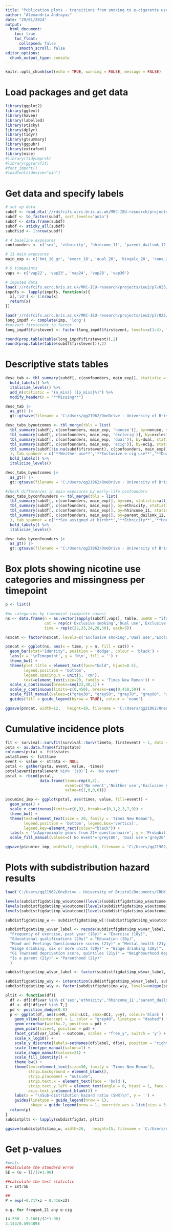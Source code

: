 ---
title: "Publication plots - transitions from smoking to e-cigarette use/Neither use in ALSPAC"
author: "Alexandria Andrayas"
date: "29/01/2024"
output: 
  html_document:
    toc: true
    toc_float:
      collapsed: false
      smooth_scroll: false
editor_options: 
  chunk_output_type: console
---
```{r setup, include=FALSE}
knitr::opts_chunk$set(echo = TRUE, warning = FALSE, message = FALSE)
```

# Load packages and get data

```{r load-packages}
library(ggplot2)
library(ggtext)
library(haven)
library(labelled)
library(sticky)
library(dplyr)
library(tidyr)
library(gtsummary)
library(ggpubr)
library(extrafont)
library(mice)
#library(tidycmprsk)
#library(ggsurvfit)
#font_import()
#loadfonts(device="win")
```

# Get data and specify labels

```{r data-labs}
# set up data
subdf <- read_dta('//rdsfcifs.acrc.bris.ac.uk/MRC-IEU-research/projects/ieu2/p7/025/working/data/vaping_sub_measures.dta')
subdf <- to_factor(subdf, sort_levels='auto')
subdf <- data.frame(subdf)
subdf <- sticky_all(subdf)
subdf$id <- 1:nrow(subdf)

# 4 baseline exposures
confounders <- c('sex', 'ethnicity', 'hhincome_11', 'parent_dailsmk_12')

# 11 main exposures
main_exp <- c('bmi_18_gr', 'exerc_18', 'qual_20', 'bingalc_20', 'cana_20', 'drug_20', 'friends_smk_20', 'freqsmk_21', 'mfq_21_gr', 'townsend_21_gr', 'parent_21')

# 5 timepoints
vaps <- c('vap22', 'vap23', 'vap24', 'vap28', 'vap30')

# imputed data
load('//rdsfcifs.acrc.bris.ac.uk/MRC-IEU-research/projects/ieu2/p7/025/working/data/vaping_impdfs.rda')
impdfs <- lapply(impdfs, function(x){
  x[,'id'] <- 1:nrow(x)
  return(x)
})

load('//rdsfcifs.acrc.bris.ac.uk/MRC-IEU-research/projects/ieu2/p7/025/working/data/vaping_imp.rda')
long_impdf <- complete(imp, 'long')
#convert firstevent to factor
long_impdf$firstevent <- factor(long_impdf$firstevent, levels=c(1:4), labels=c('No event','Dual use','Exclusive e-cigarette use','Neither use'))

round(prop.table(table(long_impdf$firstevent)),2)
round(prop.table(table(subdf$firstevent)),2)
```

# Descriptive stats tables

```{r desc-stats}
desc_tab <- tbl_summary(subdf[, c(confounders, main_exp)], statistic = all_continuous() ~ "{mean} ({sd})", type = all_dichotomous() ~ "categorical", missing = 'no') %>%
  bold_labels() %>%
  italicize_levels() %>%
  add_n(statistic = "{n_miss} ({p_miss}%)") %>%
  modify_header(n = "**Missing**")

desc_tab |> 
  as_gt() |> 
  gt::gtsave(filename = 'C:/Users/qg21962/OneDrive - University of Bristol/Documents/CRUK smoking vaping/Vaping transitions/Outputs/descstats_tab.docx')

desc_tabs_byoutcomes <- tbl_merge(tbls = list(
  tbl_summary(subdf[, c(confounders, main_exp, 'nonuse')], by=nonuse, statistic=all_continuous() ~ "{mean} ({sd})", type = all_dichotomous() ~ "categorical", missing = 'no') %>% add_p(),
  tbl_summary(subdf[, c(confounders, main_exp, 'exclecig')], by=exclecig, statistic=all_continuous() ~ "{mean} ({sd})", type = all_dichotomous() ~ "categorical", missing = 'no') %>% add_p(),
  tbl_summary(subdf[, c(confounders, main_exp, 'dual')], by=dual, statistic=all_continuous() ~ "{mean} ({sd})", type = all_dichotomous() ~ "categorical", missing = 'no') %>% add_p(),
  tbl_summary(subdf[, c(confounders, main_exp, 'ecig')], by=ecig, statistic=all_continuous() ~ "{mean} ({sd})", type = all_dichotomous() ~ "categorical", missing = 'no') %>% add_p(),
  tbl_summary(subdf[!is.na(subdf$firstevent), c(confounders, main_exp)], statistic=all_continuous() ~ "{mean} ({sd})", type = all_dichotomous() ~ "categorical", missing = 'no')
  ), tab_spanner = c('**Neither use**','**Exclusive e-cig use**','**Dual use**','**Any e-cig use**','**Overall**')) %>%
  bold_labels() %>%
  italicize_levels()

desc_tabs_byoutcomes |> 
  as_gt() |> 
  gt::gtsave(filename = 'C:/Users/qg21962/OneDrive - University of Bristol/Documents/CRUK smoking vaping/Vaping transitions/Outputs/descstats_byoutcomes_tab.docx')

#check differences in main exposures by early-life confounders
desc_tabs_byconfounders <- tbl_merge(tbls = list(
  tbl_summary(subdf[, c(confounders, main_exp)], by=sex, statistic=all_continuous() ~ "{mean} ({sd})", type = all_dichotomous() ~ "categorical", missing = 'no') %>% add_p(),
  tbl_summary(subdf[, c(confounders, main_exp)], by=ethnicity, statistic=all_continuous() ~ "{mean} ({sd})", type = all_dichotomous() ~ "categorical", missing = 'no') %>% add_p(),
  tbl_summary(subdf[, c(confounders, main_exp)], by=hhincome_11, statistic=all_continuous() ~ "{mean} ({sd})", type = all_dichotomous() ~ "categorical", missing = 'no') %>% add_p(),
  tbl_summary(subdf[, c(confounders, main_exp)], by=parent_dailsmk_12, statistic=all_continuous() ~ "{mean} ({sd})", type = all_dichotomous() ~ "categorical", missing = 'no') %>% add_p()
  ), tab_spanner = c('**Sex assigned at birth**','**Ethnicity**','**Household income (11y)**','**Parental smoking (12y)**')) %>%
  bold_labels() %>%
  italicize_levels()

desc_tabs_byconfounders |> 
  as_gt() |> 
  gt::gtsave(filename = 'C:/Users/qg21962/OneDrive - University of Bristol/Documents/CRUK smoking vaping/Vaping transitions/Outputs/descstats_byconfounders_tab.docx')

```

# Box plots showing nicotine use categories and missingness per timepoint

```{r box-plts}
p <- list()

#ns categories by timepoint (complete cases)
ns <- data.frame(n = as.vector(sapply(subdf[,vaps], table, useNA = "ifany")), 
                 cat = rep(c('Exclusive smoking','Dual use','Exclusive e-cig use','Neither use','Missing'), 5),
                 time = rep(c(22,23,24,28,30), each=5))

ns$cat <- factor(ns$cat, levels=c('Exclusive smoking','Dual use','Exclusive e-cig use','Neither use','Missing'))

p$ncat <- ggplot(ns, aes(x = time, y = n, fill = cat)) +
  geom_bar(stat="identity", position = 'dodge', colour = 'black') +
  labs(x = '\nTimepoint', y = 'N\n', fill = '') +
  theme_bw() +
  theme(plot.title = element_text(face="bold", hjust=0.5), 
        legend.position = 'bottom', 
        legend.spacing.x = unit(5, 'cm'), 
        text=element_text(size=20, family = 'Times New Roman')) +
  scale_x_continuous(breaks=seq(22,30,1)) +
  scale_y_continuous(limits=c(0,450), breaks=seq(0,450,50)) +
  scale_fill_manual(values=c("grey30", "grey50", "grey70", "grey90", "white")) +
  guides(fill = guide_legend(byrow = TRUE), colour = 'none')

ggsave(p$ncat, width=12,   height=10, filename = 'C:/Users/qg21962/OneDrive - University of Bristol/Documents/CRUK smoking vaping/Vaping transitions/Outputs/ns_percat_plt.png')
```

# Cumulative incidence plots

```{r cuminc-plts}
fit <- survival::survfit(survival::Surv(timeto, firstevent) ~ 1, data = long_impdf)
psta <- as.data.frame(fit$pstate)
colnames(psta) <- fit$states
psta$times <- fit$time
event <- value <- strata <- NULL
pstal <- gather(psta, event, value, -times)
pstal$event[pstal$event %in% '(s0)'] <- 'No event'
pstal <- rbind(pstal,
               data.frame(times=rep(0,4),
                          event=c('No event','Neither use','Exclusive e-cigarette use','Dual use'),
                          value=c(1,0,0,0)))

p$cuminc_imp <- ggplot(pstal, aes(times, value, fill=event)) +
  geom_area() + 
  scale_x_continuous(limits=c(0,9), breaks=c(0,1,2,3,7,9)) +
  theme_bw() +
  theme(text=element_text(size = 20, family = 'Times New Roman'), 
        legend.position = 'bottom', legend.box='vertical', 
        legend.key=element_rect(colour="black")) +
  labs(x = '\nApproximate years from 21+ questionnaire', y = 'Probability\n', fill = NULL) +
  scale_fill_manual(values=c('No event'='grey100', 'Dual use'='grey20', 'Exclusive e-cigarette use'='grey50','Neither use'='grey80'))

ggsave(p$cuminc_imp, width=12, height=10, filename = 'C:/Users/qg21962/OneDrive - University of Bristol/Documents/CRUK smoking vaping/Vaping transitions/Outputs/cuminc_stacked_imp_plt.png')
```

# Plots with subdistribution hazard results

```{r produce-surv-plots}
load('C:/Users/qg21962/OneDrive - University of Bristol/Documents/CRUK smoking vaping/Vaping transitions/Outputs/subdistfigdat_adj.rda')

levels(subdistfigdat$imp_w$outcome)[levels(subdistfigdat$imp_w$outcome) %in% 'E-cigarette use'] <- 'Any e-cigarette use'
levels(subdistfigdat$imp_w$outcome)[levels(subdistfigdat$imp_w$outcome) %in% 'Exclusive e-cig use'] <- 'Exclusive e-cigarette use'
levels(subdistfigdat$imp_w$outcome)[levels(subdistfigdat$imp_w$outcome) %in% 'Non-use'] <- 'Neither use'

subdistfigdat$imp_w <- subdistfigdat$imp_w[!(subdistfigdat$imp_w$outcome %in% 'Neither use' & subdistfigdat$imp_w$ecig_collapsed %in% T),]

subdistfigdat$imp_w$var_label <- recode(subdistfigdat$imp_w$var_label, 
  "Frequency of exercise, past year (18y)" = "Exercise (18y)",
  "Educational qualifications (20y)" = "Education (20y)",
  "Mood and Feelings Questionnaire scores (21y)" = "Mental health (21y)",
  "Binge drinking, six or more units (20y)" = "Binge drinking (20y)",
  "G1 Townsend deprivation score, quintiles (21y)" = "Neighbourhood deprivation (21y)",
  "Is a parent (21y)" = "Parenthood (21y)"
  )

subdistfigdat$imp_w$var_label <- factor(subdistfigdat$imp_w$var_label, levels=c('Sex assigned at birth', 'Ethnicity', 'Household income (11y)', 'Parental smoking (12y)', 'BMI (18y)', 'Exercise (18y)', 'Education (20y)', 'Binge drinking (20y)','Cannabis use (20y)', 'Drug use (20y)','Peer smoking (20y)','Smoking frequency (21y)','Mental health (21y)','Neighbourhood deprivation (21y)','Parenthood (21y)'))

subdistfigdat$imp_w$y <- interaction(subdistfigdat$imp_w$var_label, subdistfigdat$imp_w$label)
subdistfigdat$imp_w$y <- factor(subdistfigdat$imp_w$y, levels=unique(subdistfigdat$imp_w$y))

pltit <- function(df){
  df <- df[!df$var %in% c('sex','ethnicity','hhincome_11','parent_dailsmk_12'),]
  df <- df[!df$ref %in% T,]
  pd <- position_dodge(0.8)
  p <- ggplot(df, aes(x=HR, xmin=LCI, xmax=UCI, y=y), colour='black') +
    geom_vline(xintercept = 1, color = "grey40", linetype = "dashed") +
    geom_errorbar(width=.2, position = pd) +
    geom_point(size=4, position = pd) +
    facet_grid(var_label ~ outcome, scales = "free_y", switch = 'y') +
    scale_x_log10() + 
    scale_y_discrete(labels=setNames(df$label, df$y), position = "right") +
    scale_linetype_manual(values=1) +
    scale_shape_manual(values=21) +
    scale_fill_identity() +
    theme_bw() +
    theme(text=element_text(size=30, family = 'Times New Roman'), 
          strip.background = element_blank(), 
          strip.placement = "outside", 
          strip.text.x = element_text(face = 'bold'),
          strip.text.y.left = element_text(angle = 0, hjust = 1, face = 'bold'),
          axis.text.y=element_blank()) +
    labs(x = "\nSub-distribution hazard ratio (SHR)\n", y = '') + 
    guides(linetype = guide_legend(nrow = 1), 
           shape = guide_legend(nrow = 1, override.aes = list(size = 3, fill = 'black')))
  return(p)
}
subdistplts <- lapply(subdistfigdat, pltit)

ggsave(subdistplts$imp_w, width=26,   height=15, filename = 'C:/Users/qg21962/OneDrive - University of Bristol/Documents/CRUK smoking vaping/Vaping transitions/Outputs/subdist_imp_w_plt_nolabs.png')
```

# Get p-values

```{r produce-surv-plots}
#pvals
##calculate the standard error
SE = (u − l)/(2×1.96)

##calculate the test statistic
z = Est/SE

##
P = exp(−0.717×z − 0.416×z2)

e.g. for freqsmk_21 any e-cig

(4.530 - 2.180)/(2*1.96)
3.143/0.5994898
```
